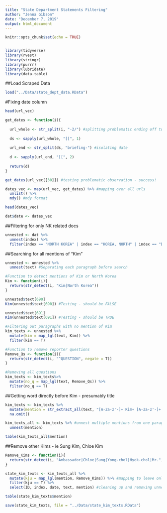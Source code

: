 ```yaml
---
title: "State Department Statements Filtering"
author: "Jenna Gibson"
date: "December 7, 2019"
output: html_document
---
```


```r
knitr::opts_chunk$set(echo = TRUE)


library(tidyverse)
library(rvest)
library(stringr)
library(purrr)
library(lubridate)
library(data.table)

```

##Load Scraped Data

```r

load("../Data/state_dept_data.RData")

```

#Fixing date column

```r

head(url_vec)

get_dates <- function(i){
  
  url_whole <- str_split(i, "-2/") #splitting problematic ending off two observations
  
  ds <- sapply(url_whole, "[[", 1)
  
  url_end <- str_split(ds, "briefing-") #isolating date
  
  d <- sapply(url_end, "[[", 2)
  
  return(d)
}

get_dates(url_vec[[30]]) #testing problematic observation - success! 

dates_vec <- map(url_vec, get_dates) %>% #mapping over all urls
  unlist() %>%
  mdy() #mdy format

head(dates_vec)

dat$date <- dates_vec

```

##Filtering for only NK related docs

```r

unnested <- dat %>%
  unnest(index) %>% 
  filter(index == "NORTH KOREA" | index == "KOREA, NORTH" | index == "DPRK")

```


##Searching for all mentions of "Kim"

```r

unnested <- unnested %>%
  unnest(text) #Separating each paragraph before search

#Function to detect mentions of Kim or North Korea
Kim <- function(i){
  return(str_detect(i, "Kim|North Korea"))
} 

unnested$text[690]
Kim(unnested$text[690]) #Testing - should be FALSE

unnested$text[691]
Kim(unnested$text[691]) #Testing - should be TRUE

#Filtering out paragraphs with no mention of Kim
kim_texts <- unnested %>% 
  mutate(kim = map_lgl(text, Kim)) %>%
  filter(kim == T) 

#Function to remove reporter questions
Remove_Qs <- function(i){
  return(str_detect(i, "^QUESTION", negate = T))
}

#Removing all questions
kim_texts <- kim_texts%>%
  mutate(no_q = map_lgl(text, Remove_Qs)) %>%
  filter(no_q == T) 

```

##Getting word directly before Kim - presumably title

```r

kim_texts <- kim_texts %>%
  mutate(mention = str_extract_all(text, "[A-Za-z'-]+ Kim+ [A-Za-z'-]+ [A-Za-z'-]+|Kim+ [A-Za-z'-]+ [A-Za-z'-]+|[A-Za-z'-]+ Kim.|[A-Za-z'-]+. Kim+ [A-Za-z'-]+|. Kim [A-Za-z'-]+")) %>%
  na.omit()

kim_texts_all <- kim_texts %>% #unnest multiple mentions from one paragraph
  unnest(mention)

table(kim_texts_all$mention)

```

##Remove other Kims - ie Sung Kim, Chloe Kim

```r

Remove_Kims <- function(i){
  return(str_detect(i, "Ambassador|Chloe|Sung|Yong-chol|Hyok-chol|Mr.", negate = T)) #detecting other Kims besides KJU
}

state_kim_texts <- kim_texts_all %>%
  mutate(kju = map_lgl(mention, Remove_Kims)) %>% #mapping to leave only kju mentions
  filter(kju == T) %>%
  select(ID, index, date, text, mention) #cleaning up and removing unncessary columns

table(state_kim_texts$mention)

save(state_kim_texts, file = "../Data/state_kim_texts.RData")

```
